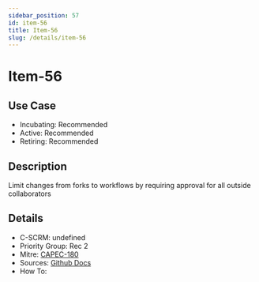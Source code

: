 ```yaml
---
sidebar_position: 57
id: item-56
title: Item-56
slug: /details/item-56
---
```


# Item-56

## Use Case

- Incubating: Recommended
- Active: Recommended
- Retiring: Recommended

## Description

Limit changes from forks to workflows by requiring approval for all outside collaborators

## Details

- C-SCRM: undefined
- Priority Group: Rec 2
- Mitre: [CAPEC-180](https://capec.mitre.org/data/definitions/180.html)
- Sources: [Github Docs](https://docs.github.com/en/repositories/managing-your-repositorys-settings-and-features/enabling-features-for-your-repository/managing-github-actions-settings-for-a-repository#controlling-changes-from-forks-to-workflows-in-public-repositories)
- How To: 

